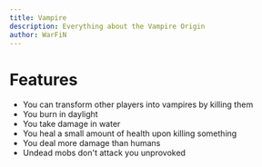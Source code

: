 ```yaml
---
title: Vampire
description: Everything about the Vampire Origin
author: WarFiN
---
```


# Features

- You can transform other players into vampires by killing them
- You burn in daylight
- You take damage in water
- You heal a small amount of health upon killing something
- You deal more damage than humans
- Undead mobs don't attack you unprovoked